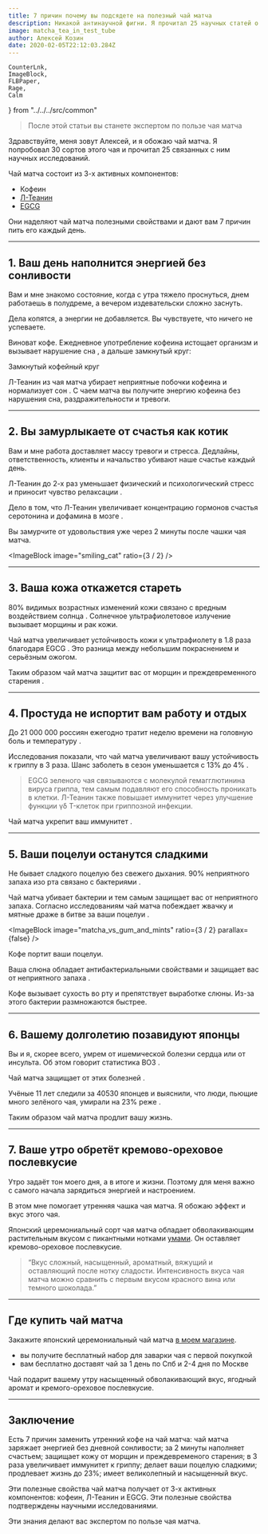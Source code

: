```yaml
---
title: 7 причин почему вы подсядете на полезный чай матча
description: Никакой антинаучной фигни. Я прочитал 25 научных статей о пользе чая матча на 2019 год и отобрал для вас только вкусные факты.
image: matcha_tea_in_test_tube
author: Алексей Козин
date: 2020-02-05T22:12:03.284Z
---
```


    CounterLnk, 
    ImageBlock, 
    FLBPaper, 
    Rage, 
    Calm 
} from "../../../src/common"

<!-- TODO: emotions -->
<!-- TODO: images -->
<!-- TODO: header -->

<!-- Вступление -->

> После этой статьи вы станете экспертом по пользе чая матча

Здравствуйте, меня зовут Алексей, и я обожаю чай матча. Я попробовал 30 сортов этого чая и прочитал 25 связанных с ним научных исследований.

Чай матча состоит из 3-х активных компонентов:

- Кофеин
- [Л-Теанин](https://en.wikipedia.org/wiki/Theanine)
- [EGCG](https://ru.wikipedia.org/wiki/%D0%93%D0%B0%D0%BB%D0%BB%D0%B0%D1%82_%D1%8D%D0%BF%D0%B8%D0%B3%D0%B0%D0%BB%D0%BB%D0%BE%D0%BA%D0%B0%D1%82%D0%B5%D1%85%D0%B8%D0%BD%D0%B0)

Они наделяют чай матча полезными свойствами и дают вам 7 причин пить его каждый день.

---

## 1. Ваш день наполнится энергией без сонливости

<!-- проблема -->

Вам и мне знакомо состояние, когда с утра тяжело проснуться, днем работаешь в полудреме, а вечером издевательски сложно заснуть.

Дела копятся, а энергии не добавляется. Вы чувствуете, что ничего не успеваете.

Виноват кофе. Ежедневное употребление кофеина истощает организм и вызывает нарушение сна <CounterLnk href="https://www.ncbi.nlm.nih.gov/pubmed/17950009"/>, а дальше замкнутый круг:

<Box>
  <FLBPaper>
    <CoffeeDiagram style={{ width: "100%", background: "white" }} />
  </FLBPaper>
  <Box textAlign="center" mt={1}>
    <Typography variant="subtitle1" paragraph={true}>
      Замкнутый кофейный круг
    </Typography>
  </Box>
</Box>

<!-- решение -->

Л-Теанин из чая матча убирает неприятные побочки кофеина <CounterLnk href="https://academic.oup.com/nutritionreviews/article-abstract/66/2/82/1863235" /> и нормализует сон <CounterLnk href="https://www.tandfonline.com/doi/abs/10.1080/07315724.2014.926153" />. С чаем матча вы получите энергию кофеина без нарушения сна, раздражительности и тревоги.

---

<!-- сюдаже тревогу и стресс -->

## 2. Вы замурлыкаете от счастья как котик

<!-- проблема -->

Вам и мне работа доставляет массу <Rage>тревоги</Rage> и <Rage>стресса</Rage>. Дедлайны, ответственность, клиенты и начальство убивают наше счастье каждый день.

<!-- решение -->

Л-Теанин до 2-х раз уменьшает физический и психологический стресс <CounterLnk href="https://www.sciencedirect.com/science/article/pii/S0301051106001451" /> и приносит чувство <Calm>релаксации</Calm> <CounterLnk href="https://www.ncbi.nlm.nih.gov/pubmed/18296328" />.

Дело в том, что Л-Теанин увеличивает концентрацию гормонов счастья серотонина и дофамина в мозге <CounterLnk href="https://link.springer.com/article/10.1023/A:1022490806093" />.

Вы замурчите от удовольствия уже через 2 минуты после чашки чая матча.

<ImageBlock image="smiling_cat" ratio={3 / 2}  />

---

## 3. Ваша кожа откажется стареть

<!-- проблема -->

80% видимых возрастных изменений кожи связано с вредным воздействием солнца <CounterLnk href="https://www.ncbi.nlm.nih.gov/pmc/articles/PMC3790843/" />. Солнечное ультрафиолетовое излучение вызывает морщины и рак кожи.

<!-- решение -->

Чай матча увеличивает устойчивость кожи к ультрафиолету в 1.8 раза благодаря EGCG <CounterLnk href="http://holistic-bio.com/science/pdf/22.%20Skin%20Pharm%20Physio%202009.pdf" />. Это разница между небольшим покраснением и серьёзным ожогом.

Таким образом чай матча защитит вас от морщин и преждевременного старения <CounterLnk href="https://www.ncbi.nlm.nih.gov/pubmed/29316635" />.

---

<!-- ## Где купить чай матча

Закажите японский чай матча [в нашем магазине](/). Вы получите бесплатный набор для заварки чая с первой покупкой. Вам бесплатно доставят чай за 1-2 дня по Санкт-Петербургу и Москве.

--- -->

<!-- http://www.euro.who.int/ru/health-topics/communicable-diseases/influenza/data-and-statistics -->

## 4. Простуда не испортит вам работу и отдых

<!-- проблема -->

До 21 000 000 россиян ежегодно тратит неделю времени на головную боль и температуру <CounterLnk href="http://www.euro.who.int/ru/health-topics/communicable-diseases/influenza/data-and-statistics" />.

<!-- решение -->

Исследования показали, что чай матча увеличивают вашу устойчивость к гриппу в 3 раза. Шанс заболеть в сезон уменьшается с 13% до 4% <CounterLnk href="https://bmccomplementalternmed.biomedcentral.com/articles/10.1186/1472-6882-11-15" />.

> EGCG зеленого чая связываются с молекулой гемагглютинина вируса гриппа, тем самым подавляют его способность проникать в клетки. Л-Теанин также повышает иммунитет через улучшение функции γδ T-клеток при гриппозной инфекции.

Чай матча укрепит ваш иммунитет <CounterLnk href="https://www.ncbi.nlm.nih.gov/pmc/articles/PMC3594666/" />.

---

## 5. Ваши поцелуи останутся сладкими

<!-- проблема -->

Не бывает сладкого поцелую без свежего дыхания. 90% неприятного запаха изо рта связано с бактериями <CounterLnk href="https://www.tandfonline.com/doi/abs/10.1080/10426507.2012.736894" />.

<!-- решение -->

Чай матча убивает бактерии и тем самым защищает вас от неприятного запаха. Согласно исследованиям чай матча побеждает жвачку и мятные драже в битве за ваши поцелуи <CounterLnk href="https://www.ncbi.nlm.nih.gov/pubmed/18388413" />.

<ImageBlock image="matcha_vs_gum_and_mints" ratio={3 / 2} parallax={false} />

Кофе портит ваши поцелуи.

Ваша слюна обладает антибактериальными свойствами и защищает вас от неприятного запаха <CounterLnk href="https://www.ncbi.nlm.nih.gov/pubmed/9860091" />.

Кофе вызывает сухость во рту и препятствует выработке слюны. Из-за этого бактерии размножаются быстрее.

---

<!-- сюда сержце, мозг и долголетие -->

## 6. Вашему долголетию позавидуют японцы

<!-- проблема -->

Вы и я, скорее всего, умрем от ишемической болезни сердца или от инсульта. Об этом говорит статистика ВОЗ <CounterLnk href="https://www.who.int/ru/news-room/fact-sheets/detail/the-top-10-causes-of-death" />.

<!-- решение -->

Чай матча защищает от этих болезней <CounterLnk href="https://www.ncbi.nlm.nih.gov/pmc/articles/PMC2748751/" />.

Учёные 11 лет следили за 40530 японцев и выяснили, что люди, пьющие много зелёного чая, умирали на 23% реже <CounterLnk href="https://jamanetwork.com/journals/jama/article-abstract/203337" />.

Таким образом чай матча продлит вашу жизнь.

---

<!-- сюда всё про вкус -->

## 7. Ваше утро обретёт кремово-ореховое послевкусие

<!-- проблема -->

Утро задаёт тон моего дня, а в итоге и жизни. Поэтому для меня важно с самого начала зарядиться энергией и настроением.

<!-- решение -->

В этом мне помогает утренняя чашка чая матча. Я обожаю эффект и вкус этого чая.

Японский церемониальный сорт чая матча обладает обволакивающим растительным вкусом с пикантными нотками [умами](https://ru.wikipedia.org/wiki/%D0%A3%D0%BC%D0%B0%D0%BC%D0%B8). Он оставляет кремово-ореховое послевкусие.

> “Вкус сложный, насыщенный, ароматный, вяжущий и оставляющий после нотку сладости. Интенсивность вкуса чая матча можно сравнить с первым вкусом красного вина или темного шоколада.”

---

<ImageBlock image="gift_matcha_tea_box_from_top_ex" ratio={1}  />

<!-- 
{% include image.html class="i1x1" image="gift_matcha_tea_box_from_top_ex.jpg" alt="Церемониальный чай матча, венчик и чаша от Flow Brew" caption="Так выглядит наш чайный набор" %} -->

## Где купить чай матча

Закажите японский церемониальный чай матча [в моем магазине](/).

- вы получите бесплатный набор для заварки чая с первой покупкой
- вам бесплатно доставят чай за 1 день по Спб и 2-4 дня по Москве

Чай подарит вашему утру насыщенный обволакивающий вкус, ягодный аромат и кремого-ореховое послевкусие.

---

## Заключение

Есть 7 причин заменить утренний кофе на чай матча: чай матча заряжает энергией без дневной сонливости; за 2 минуты наполняет счастьем; защищает кожу от морщин и преждевременого старения; в 3 раза увеличивает иммунитет к гриппу; делает ваши поцелую сладкими; продлевает жизнь до 23%; имеет великолепный и насыщенный вкус.

Эти полезные свойства чай матча получает от 3-х активных компонентов: кофеин, Л-Теанин и EGCG. Эти полезные свойства подтверждены научными исследованиями.

Эти знания делают вас экспертом по пользе чая матча.

